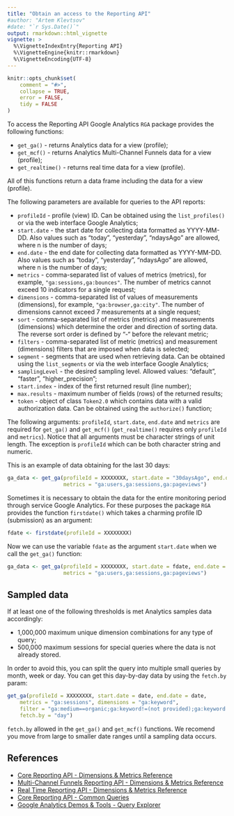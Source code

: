 ```yaml
---
title: "Obtain an access to the Reporting API"
#author: "Artem Klevtsov"
#date: "`r Sys.Date()`"
output: rmarkdown::html_vignette
vignette: >
  %\VignetteIndexEntry{Reporting API}
  %\VignetteEngine{knitr::rmarkdown}
  %\VignetteEncoding{UTF-8}
---
```


```r
knitr::opts_chunk$set(
    comment = "#>",
    collapse = TRUE,
    error = FALSE,
    tidy = FALSE
)
```
 
To access the Reporting API Google Analytics `RGA` package provides the following functions:

* `get_ga()` - returns Analytics data for a view (profile);
* `get_mcf()` - returns Analytics Multi-Channel Funnels data for a view (profile);
* `get_realtime()` - returns real time data for a view (profile).

All of this functions return a data frame including the data for a view (profile).

The following parameters are available for queries to the API reports:

* `profileId` - profile (view) ID. Can be obtained using the `list_profiles()` or via the web interface Google Analytics;
* `start.date` - the start date for collecting data formatted as YYYY-MM-DD. Also values such as "today", "yesterday", "ndaysAgo" are allowed, where n is the number of days;
* `end.date` - the end date for collecting data formatted as YYYY-MM-DD. Also values such as "today", "yesterday", "ndaysAgo" are allowed, where n is the number of days;
* `metrics` -  comma-separated list of values ​​of metrics (metrics), for example, `"ga:sessions,ga:bounces"`. The number of metrics cannot exceed 10 indicators for a single request;
* `dimensions` - comma-separated list of values ​​of measurements (dimensions), for example, `"ga:browser,ga:city"`. The number of dimensions cannot exceed 7 measurements at a single request;
* `sort` - comma-separated list of metrics (metrics) and measurements (dimensions) which determine the order and direction of sorting data. The reverse sort order is defined by “-“ before the relevant metric;
* `filters` - comma-separated list of metric (metrics) and measurement (dimensions) filters that are imposed when data is selected;
* `segment` - segments that are used when retrieving data. Can be obtained using the `list_segments` or via the web interface Google Analytics;
* `samplingLevel` - the desired sampling level. Allowed values: "default", "faster", "higher_precision";
* `start.index` - index of the first returned result (line number);
* `max.results` - maximum number of fields (rows) of the returned results;
* `token` - object of class `Token2.0` which contains data with a valid authorization data. Can be obtained using the `authorize()` function;

The following arguments: `profileId`, `start.date`, `end.date` and `metrics` are required for `get_ga()` and `get_mcf()` (`get_realtime()` requires only `profileId` and `metrics`). Notice that all arguments must be character strings of unit length. The exception is `profileId` which can be both character string and numeric.

This is an example of data obtaining for the last 30 days:

```r
ga_data <- get_ga(profileId = XXXXXXXX, start.date = "30daysAgo", end.date = "yesterday",
                  metrics = "ga:users,ga:sessions,ga:pageviews")
```

Sometimes it is necessary to obtain the data for the entire monitoring period through service Google Analytics. For these purposes the package `RGA` provides the function `firstdate()` which takes a charming profile ID (submission) as an argument:

```r
fdate <- firstdate(profileId = XXXXXXXX)
```

Now we can use the variable `fdate` as the argument `start.date` when we call the `get_ga()` function:

```r
ga_data <- get_ga(profileId = XXXXXXXX, start.date = fdate, end.date = "yesterday",
                  metrics = "ga:users,ga:sessions,ga:pageviews")
```

## Sampled data

If at least one of the following thresholds is met Analytics samples data accordingly:

* 1,000,000 maximum unique dimension combinations for any type of query;
* 500,000 maximum sessions for special queries where the data is not already stored.

In order to avoid this, you can split the query into multiple small queries by month, week or day. You can get this day-by-day data by using the `fetch.by` param:

```r
get_ga(profileId = XXXXXXXX, start.date = date, end.date = date,
    metrics = "ga:sessions", dimensions = "ga:keyword",
    filter = "ga:medium==organic;ga:keyword!=(not provided);ga:keyword!=(not set)",
    fetch.by = "day")
```

`fetch.by` allowed in the `get_ga()` and `get_mcf()` functions. We recomend you move from large to smaller date ranges until a sampling data occurs.

## References

- [Core Reporting API - Dimensions & Metrics Reference](https://developers.google.com/analytics/devguides/reporting/core/dimsmets)
- [Multi-Channel Funnels Reporting API - Dimensions & Metrics Reference](https://developers.google.com/analytics/devguides/reporting/mcf/dimsmets/)
- [Real Time Reporting API - Dimensions & Metrics Reference](https://developers.google.com/analytics/devguides/reporting/realtime/dimsmets/)
- [Core Reporting API - Common Queries](https://developers.google.com/analytics/devguides/reporting/core/v3/common-queries)
- [Google Analytics Demos & Tools - Query Explorer](https://ga-dev-tools.appspot.com/explorer/)
